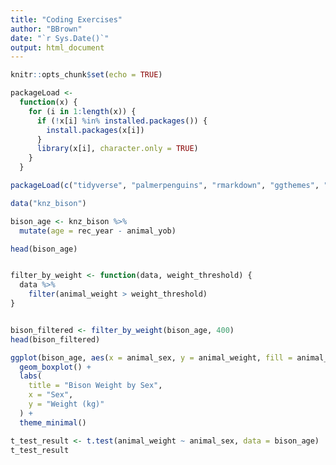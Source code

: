 ```yaml
---
title: "Coding Exercises"
author: "BBrown"
date: "`r Sys.Date()`"
output: html_document
---
```


```r
knitr::opts_chunk$set(echo = TRUE)
```

```r
packageLoad <-
  function(x) {
    for (i in 1:length(x)) {
      if (!x[i] %in% installed.packages()) {
        install.packages(x[i])
      }
      library(x[i], character.only = TRUE)
    }
  }
```



```r
packageLoad(c("tidyverse", "palmerpenguins", "rmarkdown", "ggthemes", "RColorBrewer", "viridis", "ggdark", "plotly", "lterdatasampler", "rstatix", "dplyr", "lubridate"))
```


```r
data("knz_bison")
```




```r
bison_age <- knz_bison %>%
  mutate(age = rec_year - animal_yob)

head(bison_age)



```



```r
filter_by_weight <- function(data, weight_threshold) {
  data %>%
    filter(animal_weight > weight_threshold)
}


bison_filtered <- filter_by_weight(bison_age, 400)
head(bison_filtered)

```



```r
ggplot(bison_age, aes(x = animal_sex, y = animal_weight, fill = animal_sex)) +
  geom_boxplot() +
  labs(
    title = "Bison Weight by Sex",
    x = "Sex",
    y = "Weight (kg)"
  ) +
  theme_minimal()

t_test_result <- t.test(animal_weight ~ animal_sex, data = bison_age)
t_test_result

```

